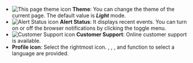 - ![This page theme icon](/img/ico-theme.svg) **Theme**: You can change the theme of the current page. The default value is **_Light_** mode.
- ![Alert Status icon](/img/ico-noti.svg) **Alert Status**: It displays recent events. You can turn on or off the browser notifications by clicking the toggle menu.
- ![Customer Support icon](/img/ico-help.svg) **Customer Support**: Online customer support is available.
- **Profile icon**: Select the rightmost icon. <Cmdname sid="MNU07360" className="uitext" />, <Cmdname sid="create_organization" className="uitext" />, <Cmdname sid="organization_management" className="uitext" />, and function to select a language are provided.
